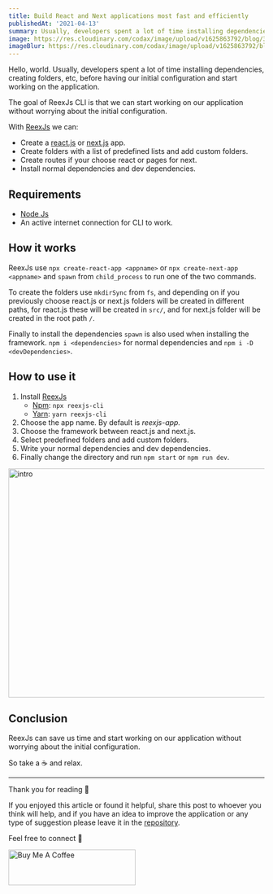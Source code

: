 ```yaml
---
title: Build React and Next applications most fast and efficiently
publishedAt: '2021-04-13'
summary: Usually, developers spent a lot of time installing dependencies, creating folders, etc, before having our initial configuration and start working on the application.
image: https://res.cloudinary.com/codax/image/upload/v1625863792/blog/3/cover.png
imageBlur: https://res.cloudinary.com/codax/image/upload/v1625863792/blog/3/cover_blur.jpg
---
```


Hello, world. Usually, developers spent a lot of time installing dependencies, creating folders, etc, before having our initial configuration and start working on the application.

The goal of ReexJs CLI is that we can start working on our application without worrying about the initial configuration.

With [ReexJs](https://github.com/codingcodax/reexjs-cli/) we can:

- Create a [react.js](https://reactjs.org/) or [next.js](https://nextjs.org/) app.
- Create folders with a list of predefined lists and add custom folders.
- Create routes if your choose react or pages for next.
- Install normal dependencies and dev dependencies.

## Requirements

- [Node Js](https://nodejs.org/)
- An active internet connection for CLI to work.

## How it works

ReexJs use `npx create-react-app <appname>` or `npx create-next-app <appname>` and `spawn` from `child_process` to run one of the two commands.

To create the folders use `mkdirSync` from `fs`, and depending on if you previously choose react.js or next.js folders will be created in different paths, for react.js these will be created in `src/`, and for next.js folder will be created in the root path `/`.

Finally to install the dependencies `spawn` is also used when installing the framework. `npm i <dependencies>` for normal dependencies and `npm i -D <devDependencies>`.

## How to use it

1. Install [ReexJs](https://github.com/codingcodax/reexjs-cli/)
   - [Npm](https://www.npmjs.com/): `npx reexjs-cli`
   - [Yarn](https://yarnpkg.com/): `yarn reexjs-cli`
2. Choose the app name. By default is _reexjs-app._
3. Choose the framework between react.js and next.js.
4. Select predefined folders and add custom folders.
5. Write your normal dependencies and dev dependencies.
6. Finally change the directory and run `npm start` or `npm run dev`.

<Image
  height='450'
  width='800'
  alt='intro'
  src='https://res.cloudinary.com/codax/image/upload/v1625863858/blog/3/init.gif'
  placeholder='blur'
  blurDataURL='https://res.cloudinary.com/codax/image/upload/v1625863845/blog/3/init_blur.jpg'
/>

## Conclusion

ReexJs can save us time and start working on our application without worrying about the initial configuration.

So take a ☕ and relax.

<hr />

Thank you for reading 🙏

If you enjoyed this article or found it helpful, share this post to whoever you think will help, and if you have an idea to improve the application or any type of
suggestion please leave it in the [repository](https://github.com/codingcodax/reexjs-cli/).

Feel free to connect 👋

<p>
  <Link
    href='https://www.buymeacoffee.com/codax'
    target='_blank'
    display='inline-block'
    h='70px'
    w='250px'
  >
    <Image
      height='70'
      width='250'
      alt='Buy Me A Coffee'
      style={{ marginTop: '0.0rem' }}
      src='https://cdn.buymeacoffee.com/buttons/v2/default-violet.png'
    />
  </Link>
</p>
